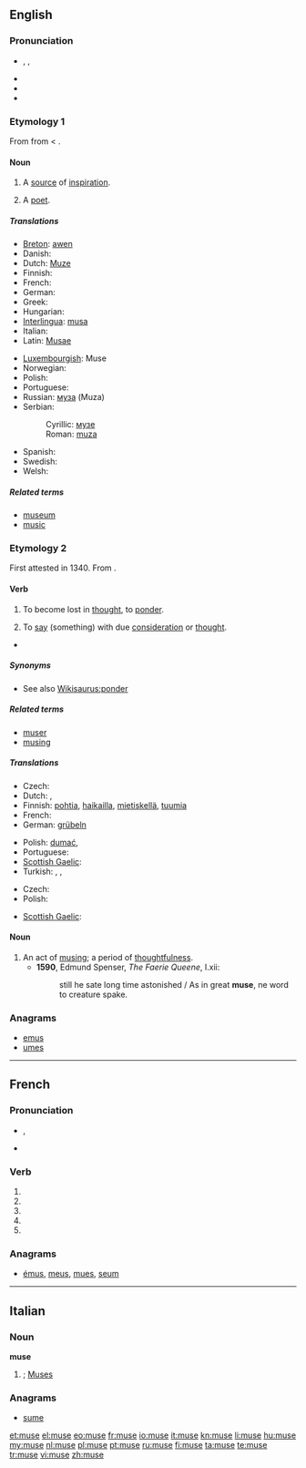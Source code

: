 {{was wotd|2008|February|27}}
{{also|Muse}}
{{also|musé}}
==English==
{{wikipedia|dab=muse (disambiguation)|muse}}

===Pronunciation===
* {{enPR|myo͞oz}}, {{IPA|/mjuːz/}}, {{SAMPA|/mju:z/}}
* {{audio|en-us-muse.ogg|Audio (US)}}
* {{homophones|mews}}
* {{rhymes|uːz}}

===Etymology 1===
From {{etyl|frm}} {{term|muse|lang=frm}} from {{etyl|la}} {{term|Musa|Mūsa|lang=la}} < {{etyl|grc}} {{term|Μοῦσα|lang=grc|sc=polytonic}}.

====Noun====
{{en-noun}}

# A [[source]] of [[inspiration]].
# {{archaic}} A [[poet]].

=====Translations=====
{{trans-top|a source of inspiration}}
* [[Breton]]: [[awen]] {{f}}
* Danish: {{t-|da|Muse}}
* Dutch: [[Muze]]
* Finnish: {{t-|fi|muusa}}
* French: {{t+|fr|Muse}}
* German: {{t+|de|Muse|f}}
* Greek: {{t+|el|μούσα|f|tr=moùsa}}
* Hungarian: {{t-|hu|múzsa}}
* [[Interlingua]]: [[musa]]
* Italian: {{t+|it|muse}}
* Latin: [[Musae]]
{{trans-mid}}
* [[Luxembourgish]]: Muse
* Norwegian: {{t-|no|muse}}
* Polish: {{t+|pl|muza|f}}
* Portuguese: {{t+|pt|musa|f}}
* Russian: [[муза]] {{f}} (Muza)
* Serbian:
*: Cyrillic: [[музе]]
*: Roman: [[muza]]
* Spanish: {{t+|es|musa|f}}
* Swedish: {{t-|sv|musa|c}}
* Welsh: {{t|cy|awen|f}}
{{trans-bottom}}

=====Related terms=====
* [[museum]]
* [[music]]

===Etymology 2===
First attested in 1340.  From {{etyl|fro}} {{term|muser|lang=fro}}.

====Verb====
{{en-verb|mus|ing}}

# {{intransitive}} To become lost in [[thought]], to [[ponder]].
# {{transitive}} To [[say]] (something) with due [[consideration]] or [[thought]].
* {{seeCites}}

=====Synonyms=====
* See also [[Wikisaurus:ponder]]

=====Related terms=====
* [[muser]]
* [[musing]]

=====Translations=====
{{trans-top|to become lost in thought}}
* Czech: {{t-|cs|dumat}}
* Dutch: {{t-|nl|mijmeren}}, {{t+|nl|nadenken}}
* Finnish: [[pohtia]], [[haikailla]], [[mietiskellä]], [[tuumia]]
* French: {{t+|fr|songer}}
* German: [[grübeln]]
{{trans-mid}}
* Polish: [[dumać]],
* Portuguese: {{t|pt|divagar}}
* [[Scottish Gaelic]]: {{t-|gd|meòraich|xs=Scottish Gaelic}}
* Turkish: {{t|tr|düşünceye dalmak}},  {{t|tr|derin derin düşünmek}},  {{t|tr|düşüncelere dalmak}}
{{trans-bottom}}

{{trans-top|to say with due consideration}}
* Czech: {{t-|cs|dumat}}
* Polish: {{t+|pl|zastanawiać się}}
{{trans-mid}}
* [[Scottish Gaelic]]: {{t-|gd|meòraich|xs=Scottish Gaelic}}
{{trans-bottom}}

====Noun====
{{en-noun}}

# An act of [[musing]]; a period of [[thoughtfulness]].
#* '''1590''', Edmund Spenser, ''The Faerie Queene'', I.xii:
#*: still he sate long time astonished / As in great '''muse''', ne word to creature spake.

===Anagrams===
* [[emus#English|emus]]
* [[umes#English|umes]]

----

==French==

===Pronunciation===
* {{IPA|lang=fr|/myz/}}, {{X-SAMPA|/myz/|lang=fr}}
* {{homophones|musent|muses}}

===Verb===
{{fr-verb-form}}

# {{conjugation of|muser||1|s|pres|ind|lang=fr}}
# {{conjugation of|muser||3|s|pres|ind|lang=fr}}
# {{conjugation of|muser||1|s|pres|sub|lang=fr}}
# {{conjugation of|muser||1|s|pres|sub|lang=fr}}
# {{conjugation of|muser||2|s|imp|lang=fr}}

===Anagrams===
* [[émus#French|émus]], [[meus#French|meus]], [[mues#French|mues]], [[seum#French|seum]]

----

==Italian==

===Noun===
'''muse''' {{f}}

# {{plural of|musa|lang=it}}; [[Muses]]

===Anagrams===
* [[sume#Italian|sume]]

[[et:muse]]
[[el:muse]]
[[eo:muse]]
[[fr:muse]]
[[io:muse]]
[[it:muse]]
[[kn:muse]]
[[li:muse]]
[[hu:muse]]
[[my:muse]]
[[nl:muse]]
[[pl:muse]]
[[pt:muse]]
[[ru:muse]]
[[fi:muse]]
[[ta:muse]]
[[te:muse]]
[[tr:muse]]
[[vi:muse]]
[[zh:muse]]